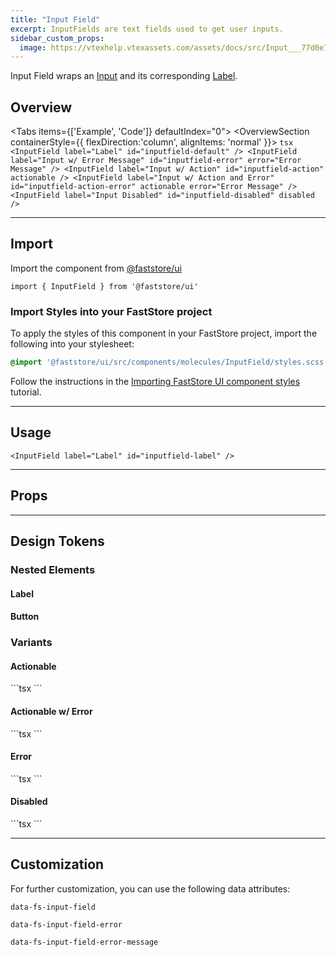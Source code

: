 ```yaml
---
title: "Input Field"
excerpt: InputFields are text fields used to get user inputs.
sidebar_custom_props:
  image: https://vtexhelp.vtexassets.com/assets/docs/src/Input___77d0e7a8079b7d310e8223dd9e1994f6.png
---
```


Input Field wraps an [Input](https://developers.vtex.com/docs/guides/faststore/atoms-input) and its corresponding [Label](https://developers.vtex.com/docs/guides/faststore/atoms-label).

## Overview

<Tabs items={['Example', 'Code']} defaultIndex="0">
  <Tab>
    <OverviewSection containerStyle={{ flexDirection:'column', alignItems: 'normal' }}>
      <InputField label="Label" id="inputfield-default" />
      <InputField
        label="Input w/ Error Message"
        id="inputfield-error"
        error="Error Message"
      />
      <InputField label="Input w/ Action" id="inputfield-action" actionable />
      <InputField
        label="Input w/ Action and Error"
        id="inputfield-action-error"
        actionable
        error="Error Message"
      />
      <InputField label="Input Disabled" id="inputfield-disabled" disabled />
    </OverviewSection>
  </Tab>
  <Tab>
    ```tsx
    <InputField label="Label" id="inputfield-default" />
    <InputField
      label="Input w/ Error Message"
      id="inputfield-error"
      error="Error Message"
    />
    <InputField label="Input w/ Action" id="inputfield-action" actionable />
    <InputField
      label="Input w/ Action and Error"
      id="inputfield-action-error"
      actionable
      error="Error Message"
    />
    <InputField label="Input Disabled" id="inputfield-disabled" disabled />
    ```
  </Tab>
</Tabs>

---

## Import

Import the component from [@faststore/ui](https://developers.vtex.com/docs/guides/faststore/components-index)

```tsx
import { InputField } from '@faststore/ui'
```

### Import Styles into your FastStore project

To apply the styles of this component in your FastStore project, import the following into your stylesheet:

```scss
@import '@faststore/ui/src/components/molecules/InputField/styles.scss';
```

Follow the instructions in the [Importing FastStore UI component styles](https://developers.vtex.com/docs/guides/faststore/using-themes-importing-ui-components-styles) tutorial.

---

## Usage

<OverviewSection>
  <InputField label="Label" id="inputfield-label" />
</OverviewSection>

```tsx
<InputField label="Label" id="inputfield-label" />
```

---

## Props

<PropsSection propsList={propsInputField} />

---

## Design Tokens

<TokenTable>
  <TokenRow
    token="--fs-input-field-padding"
    value="var(--fs-spacing-2) var(--fs-spacing-2) 0"
  />
  <TokenRow
    token="--fs-input-field-color"
    value="var(--fs-color-text)"
    isColor
  />
  <TokenRow token="--fs-input-field-size" value="var(--fs-text-size-body)" />
  <TokenRow
    token="--fs-input-field-border-color"
    value="var(--fs-border-color)"
    isColor
  />
  <TokenDivider />
  <TokenRow
    token="--fs-input-field-transition-function"
    value="var(--fs-transition-function)"
  />
  <TokenRow
    token="--fs-input-field-transition-property"
    value="var(--fs-transition-property)"
  />
  <TokenRow
    token="--fs-input-field-transition-timing"
    value="var(--fs-transition-timing)"
  />
</TokenTable>

### Nested Elements

#### Label

<TokenTable>
  <TokenRow token="--fs-input-label-padding" value="0 var(--fs-spacing-2)" />
  <TokenRow
    token="--fs-input-field-label-color"
    value="var(--fs-color-text-light)"
    isColor
  />
  <TokenRow token="--fs-input-field-label-size" value="var(--fs-text-size-tiny)" />
</TokenTable>

#### Button

<TokenTable>
  <TokenRow token="--fs-input-field-button-height" value="var(--fs-control-tap-size)" />
</TokenTable>

### Variants

#### Actionable

<OverviewSection>
  <InputField label="Input w/ Action" id="inputfield-action" actionable />
</OverviewSection>
```tsx
<InputField label="Input w/ Action" id="inputfield-action" actionable />
```

#### Actionable w/ Error

<OverviewSection>
  <InputField
    label="Input w/ Error Message"
    id="inputfield-error"
    error="Error Message"
  />
</OverviewSection>
```tsx
<InputField
  label="Input w/ Error Message"
  id="inputfield-error"
  error="Error Message"
/>
```

#### Error

<OverviewSection>
  <InputField
    label="Input w/ Action and Error"
    id="inputfield-action-error"
    actionable
    error="Error Message"
  />
</OverviewSection>
```tsx
<InputField
  label="Input w/ Action and Error"
  id="inputfield-action-error"
  actionable
  error="Error Message"
/>
```

<TokenTable>
   <TokenRow
    token="--fs-input-error-message-margin-top"
    value="var(--fs-spacing-0)"
  />
  <TokenRow
    token="--fs-input-error-message-size"
    value="var(--fs-text-size-legend)"
  />
  <TokenRow token="--fs-input-error-message-line-height" value="1.1" />
  <TokenRow
    token="--fs-input-error-message-color"
    value="var(--fs-color-danger-text)"
    isColor
  />

  <TokenDivider />
  <TokenRow
    token="--fs-input-error-border-color"
    value="var(--fs-color-danger-border)"
    isColor
  />
  <TokenRow
    token="--fs-input-error-box-shadow"
    value="0 0 0 var(--fs-border-width) var(--fs-input-error-border-color)"
  />
  <TokenRow
    token="--fs-input-error-focus-ring"
    value="var(--fs-color-focus-ring-danger)"
    isColor
  />
</TokenTable>

#### Disabled

<OverviewSection>
  <InputField label="Input Disabled" id="inputfield-disabled" disabled />
</OverviewSection>
```tsx
<InputField label="Input Disabled" id="inputfield-disabled" disabled />
```

<TokenTable>
  <TokenRow
    token="--fs-input-disabled-bkg-color"
    value="var(--fs-color-disabled-bkg)"
    isColor
  />
  <TokenRow
    token="--fs-input-disabled-text-color"
    value="var(--fs-color-disabled-text)"
    isColor
  />
  <TokenRow
    token="--fs-input-disabled-border-width"
    value="var(--fs-border-width)"
  />
  <TokenRow
    token="--fs-input-disabled-border-color"
    value="var(--fs-border-color)"
    isColor
  />
</TokenTable>

---

## Customization

For further customization, you can use the following data attributes:

`data-fs-input-field`

`data-fs-input-field-error`

`data-fs-input-field-error-message`
